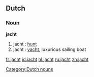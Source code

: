 ==Dutch==
===Noun===
'''jacht'''

# jacht {{m}}: [[hunt]]
# jacht {{n}}: [[yacht]], luxurious sailing boat

[[Category:Dutch nouns]]

[[fr:jacht]]
[[id:jacht]]
[[nl:jacht]]
[[ru:jacht]]
[[zh:jacht]]